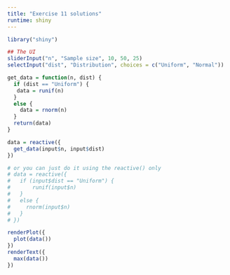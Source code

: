 ```yaml
---
title: "Exercise 11 solutions"
runtime: shiny
---
```


```r
library("shiny")
```


```r
## The UI
sliderInput("n", "Sample size", 10, 50, 25)
selectInput("dist", "Distribution", choices = c("Uniform", "Normal"))
```

```r
get_data = function(n, dist) {
  if (dist == "Uniform") {
   data = runif(n) 
  }
  else {
    data = rnorm(n)
  }
  return(data)
}

data = reactive({
  get_data(input$n, input$dist)
})

# or you can just do it using the reactive() only
# data = reactive({
#   if (input$dist == "Uniform") {
#       runif(input$n)
#   }
#   else {
#     rnorm(input$n)
#   }
# })

renderPlot({
  plot(data())
})
renderText({
  max(data())
})
```




